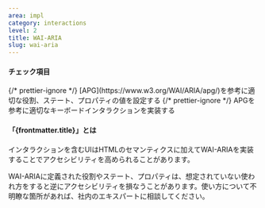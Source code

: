 ```yaml
---
area: impl
category: interactions
level: 2
title: WAI-ARIA
slug: wai-aria
---
```



#### チェック項目

<Checkpoint>
  {/* prettier-ignore */}
  <span slot="title">[APG](https://www.w3.org/WAI/ARIA/apg/)を参考に適切な役割、ステート、プロパティの値を設定する</span>
</Checkpoint>

<Checkpoint>
  {/* prettier-ignore */}
  <span slot="title">APGを参考に適切なキーボードインタラクションを実装する</span>
</Checkpoint>

#### 「{frontmatter.title}」とは

<Level level={frontmatter.level} />

インタラクションを含むUIはHTMLのセマンティクスに加えてWAI-ARIAを実装することでアクセシビリティを高められることがあります。

WAI-ARIAに定義された役割やステート、プロパティは、想定されていない使われ方をすると逆にアクセシビリティを損なうことがあります。使い方について不明瞭な箇所があれば、社内のエキスパートに相談してください。
